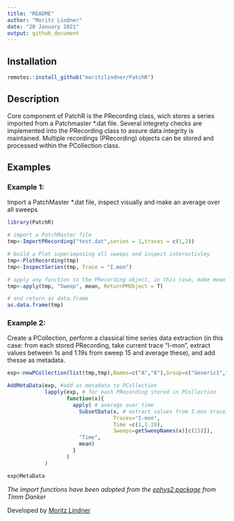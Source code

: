 ```yaml
---
title: "README"
author: "Moritz Lindner"
date: "20 January 2021"
output: github_document
---
```


## Installation
```r
remotes::install_github("moritzlindner/PatchR")
```

## Description

Core component of PatchR is the PRecording class, wich stores a series imported from a Patchmaster *.dat file. Several integrety checks are implemented into the PRecording class to assure data integrity is maintained.
Multiple recordings (PRecording) objects can be stored and processed within the PCollection class.

## Examples

### Example 1:
Import a PatchMaster *.dat file, inspect visually and make an average over all sweeps 


```r
library(PatchR)

# import a PatchMaster file
tmp<-ImportPRecording("test.dat",series = 1,traces = c(1,2))

# build a Plot superimposing all sweeps and inspect interactivley
tmp<-PlotRecording(tmp)
tmp<-InspectSeries(tmp, Trace = "I.mon")

# apply any function to the PRecording object, in this case, make mean over all sweeps
tmp<-apply(tmp, "Sweep", mean, ReturnPMObject = T)

# and return as data.frame
as.data.frame(tmp)
```

### Example 2:
Create a PCollection, perform a classical time series data extraction (in this case: from each stored PRecording, take current trace "I-mon", extract values between 1s and 1.19s from sweep 15 and average these), and add thesse as metadata.
```r

exp<-newPCollection(list(tmp,tmp),Names=c("A","B"),Group=c("Generic1","Generic2"))

AddMetaData(exp, #add as metadata to PCollection
            lapply(exp, # for each PRecording stored in PCollection
                   function(x){
                     apply( # average over time
                       SubsetData(x, # extract values from I-mon trace, Sweep 15, between 1 and 1.19 s only 
                                  Traces="I-mon",
                                  Time =c(1,1.19),
                                  Sweeps=getSweepNames(x)[c(15)]),
                       "Time",
                       mean)
                     }
                   )
            )

exp@MetaData

```

*The import functions have been adopted from the [ephys2 package](https://github.com/tdanker/ephys2) from Timm Danker*

Developed by [Moritz Lindner](https://www.uni-marburg.de/en/fb20/departments/physiology/research/dominik-oliver-lab/research2/retinal-physiology-and-gene-therapy)
